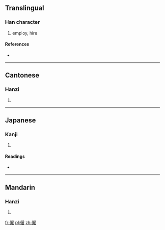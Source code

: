 ==Translingual==

===Han character===
{{Han char|rn=9|rad=人|as=12|sn=14|four=2321<sub>4</sub>|canj=人竹尸土 (OHSG)}}

# employ, hire

====References====
* {{Han ref|kx=0118.051|dkj=01154|dj=0250.130|hdz=10222.070|uh=50F1|ud=20721|bh=B9B5|bd=47541}}

----

==Cantonese==

===Hanzi===
{{yue-hanzi|jyut=|y=gu3}}

# {{defn|lang=yue|sort=人12}}

----

==Japanese==

===Kanji===
{{ja-kanji|grade=|rs=人12}}

# {{defn|lang=ja|sort=人12}}

====Readings====
* {{ja-readings|on=[[こ]] (ko)|kun=[[やとう]] (yatou)}}

----

==Mandarin==

===Hanzi===
{{cmn-hanzi|pin=[[gù]] ([[gu4]])|wg=ku<sup>4</sup>}}

# {{defn|lang=cmn|sort=人12}}

[[fr:僱]]
[[pl:僱]]
[[zh:僱]]